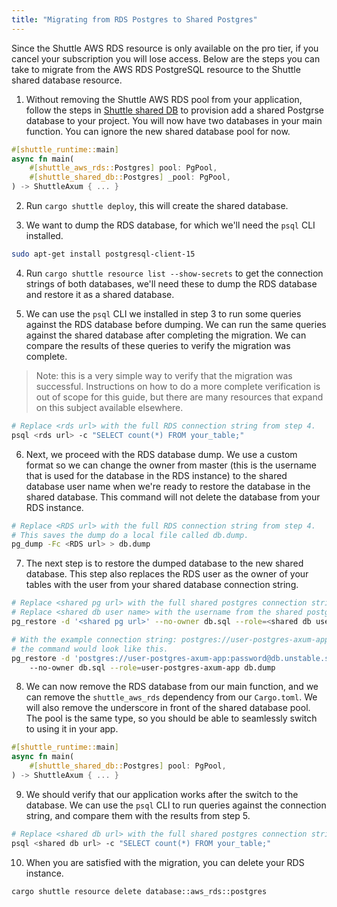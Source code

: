 ```yaml
---
title: "Migrating from RDS Postgres to Shared Postgres"
---
```


Since the Shuttle AWS RDS resource is only available on the pro tier, if you cancel your
subscription you will lose access. Below are the steps you can take to migrate from the
AWS RDS PostgreSQL resource to the Shuttle shared database resource.

1. Without removing the Shuttle AWS RDS pool from your application, follow the steps in
[Shuttle shared DB](./shuttle-shared-db) to provision add a shared Postgrse database to
your project. You will now have two databases in your main function. You can ignore the
new shared database pool for now.

```rust
#[shuttle_runtime::main]
async fn main(
    #[shuttle_aws_rds::Postgres] pool: PgPool,
    #[shuttle_shared_db::Postgres] _pool: PgPool,
) -> ShuttleAxum { ... }
```

2. Run `cargo shuttle deploy`, this will create the shared database.

3. We want to dump the RDS database, for which we'll need the `psql` CLI installed.

```bash
sudo apt-get install postgresql-client-15
```

4. Run `cargo shuttle resource list --show-secrets` to get the connection strings of both
databases, we'll need these to dump the RDS database and restore it as a shared database.

5. We can use the `psql` CLI we installed in step 3 to run some queries against the RDS
database before dumping. We can run the same queries against the shared database after
completing the migration. We can compare the results of these queries to verify the
migration was complete.

> Note: this is a very simple way to verify that the migration was successful. Instructions
> on how to do a more complete verification is out of scope for this guide, but there are
> many resources that expand on this subject available elsewhere.

```bash
# Replace <rds url> with the full RDS connection string from step 4.
psql <rds url> -c "SELECT count(*) FROM your_table;"
```

6. Next, we proceed with the RDS database dump. We use a custom format so we can change the
owner from master (this is the username that is used for the database in the RDS instance) to
the shared database user name when we're ready to restore the database in the shared database.
This command will not delete the database from your RDS instance.

```bash
# Replace <RDS url> with the full RDS connection string from step 4.
# This saves the dump do a local file called db.dump.
pg_dump -Fc <RDS url> > db.dump
```

7. The next step is to restore the dumped database to the new shared database. This step also replaces
the RDS user as the owner of your tables with the user from your shared database connection string.

```bash
# Replace <shared pg url> with the full shared postgres connection string from step 4.
# Replace <shared db user name> with the username from the shared postgres connection string.
pg_restore -d '<shared pg url>' --no-owner db.sql --role=<shared db user name> db.dump

# With the example connection string: postgres://user-postgres-axum-app:password@db.unstable.shuttle.rs:5432/db-postgres-axum-app,
# the command would look like this.
pg_restore -d 'postgres://user-postgres-axum-app:password@db.unstable.shuttle.rs:5432/db-postgres-axum-app' \ 
    --no-owner db.sql --role=user-postgres-axum-app db.dump
```

8. We can now remove the RDS database from our main function, and we can remove the `shuttle_aws_rds`
dependency from our `Cargo.toml`. We will also remove the underscore in front of the shared database
pool. The pool is the same type, so you should be able to seamlessly switch to using it in your app.

```rust
#[shuttle_runtime::main]
async fn main(
    #[shuttle_shared_db::Postgres] pool: PgPool,
) -> ShuttleAxum { ... }
```

9. We should verify that our application works after the switch to the database. We can use the `psql` CLI to
run queries against the connection string, and compare them with the results from step 5.

```bash
# Replace <shared db url> with the full shared postgres connection string from step 4.
psql <shared db url> -c "SELECT count(*) FROM your_table;"
```

10. When you are satisfied with the migration, you can delete your RDS instance.

```bash
cargo shuttle resource delete database::aws_rds::postgres
```
